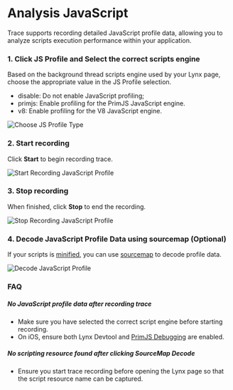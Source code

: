 <style>{`
  .full_image {
    width: 750px;
    margin: 20px;
  }
`}</style>


# Analysis JavaScript

Trace supports recording detailed JavaScript profile data, allowing you to analyze scripts execution performance within your application.

<Steps>

### 1. Click JS Profile and Select the correct scripts engine

Based on the background thread scripts engine used by your Lynx page, choose the appropriate value in the JS Profile selection.

- disable: Do not enable JavaScript profiling;
- primjs: Enable profiling for the PrimJS JavaScript engine.
- v8: Enable profiling for the V8 JavaScript engine.

<img
  src="https://lf-lynx.tiktok-cdns.com/obj/lynx-artifacts-oss-sg/plugin/static/choose-js-profile-type-latest.png"
  alt="Choose JS Profile Type"
  className="full_image"
/>

### 2. Start recording

Click **Start** to begin recording trace.

<img
  src="https://lf-lynx.tiktok-cdns.com/obj/lynx-artifacts-oss-sg/plugin/static/start-js-profile-trace-latest.png"
  alt="Start Recording JavaScript Profile"
  className="full_image"
/>

### 3. Stop recording

When finished, click **Stop** to end the recording.

<img
  src="https://lf-lynx.tiktok-cdns.com/obj/lynx-artifacts-oss-sg/plugin/static/stop-js-profile-trace-latest.png"
  alt="Stop Recording JavaScript Profile"
  className="full_image"
/>

### 4. Decode JavaScript Profile Data using sourcemap (Optional)

If your scripts is [minified](/api/rspeedy/rspeedy.minify.js), you can use [sourcemap](/api/rspeedy/rspeedy.sourcemap.js) to decode profile data.

<img
  src="https://lf-lynx.tiktok-cdns.com/obj/lynx-artifacts-oss-sg/plugin/static/sourcemap-decode-latest.gif"
  alt="Decode JavaScript Profile"
  className="full_image"
/>
</Steps>

### FAQ

##### No JavaScript profile data after recording trace

- Make sure you have selected the correct script engine before starting recording.
- On iOS, ensure both Lynx Devtool and [PrimJS Debugging](/guide/start/integrate-lynx-devtool-advanced.html) are enabled.

##### No scripting resource found after clicking SourceMap Decode

- Ensure you start trace recording before opening the Lynx page so that the script resource name can be captured.
